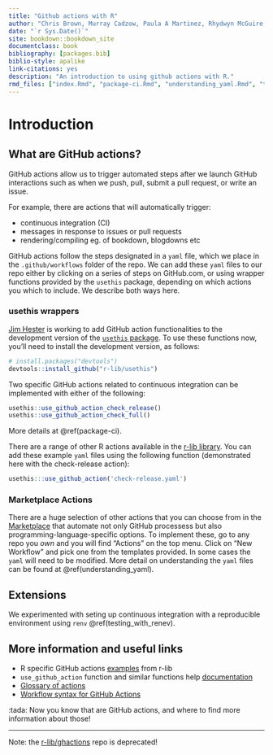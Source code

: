 ```yaml
--- 
title: "Github actions with R"
author: "Chris Brown, Murray Cadzow, Paula A Martinez, Rhydwyn McGuire, David Neuzerling, David Wilkinson, Saras Windecker"
date: "`r Sys.Date()`"
site: bookdown::bookdown_site
documentclass: book
bibliography: [packages.bib]
biblio-style: apalike
link-citations: yes
description: "An introduction to using github actions with R."
rmd_files: ["index.Rmd", "package-ci.Rmd", "understanding_yaml.Rmd", "testing_with_renv.Rmd", "contributions.Rmd"]
---
```




# Introduction

## What are GitHub actions?

GitHub actions allow us to trigger automated steps after we launch GitHub interactions such as when we push, pull, submit a pull request, or write an issue. 

For example, there are actions that will automatically trigger:

- continuous integration (CI)
- messages in response to issues or pull requests
- rendering/compiling eg. of bookdown, blogdowns etc

GitHub actions follow the steps designated in a `yaml` file, which we place in the `.github/workflows` folder of the repo. 
We can add these `yaml` files to our repo either by clicking on a series of steps on GitHub.com, or using wrapper functions provided by the `usethis` package, depending on which actions you which to include.
We describe both ways here. 

### usethis wrappers 

[Jim Hester](https://github.com/jimhester) is working to add GitHub action functionalities to the development version of the [`usethis` package](https://usethis.r-lib.org/reference/github_actions.html).
To use these functions now, you'll need to install the development version, as follows:

```r
# install.packages("devtools")
devtools::install_github("r-lib/usethis")
```

Two specific GitHub actions related to continuous integration can be implemented with either of the following: 

```r
usethis::use_github_action_check_release()
usethis::use_github_action_check_full()
```

More details at \@ref(package-ci). 

There are a range of other R actions available in the [r-lib library](https://github.com/r-lib/actions/tree/master/examples). 
You can add these example `yaml` files using the following function (demonstrated here with the check-release action):

```r
usethis:::use_github_action('check-release.yaml')
```

### Marketplace Actions

There are a huge selection of other actions that you can choose from in the [Marketplace](https://github.com/marketplace?type=actions) that automate not only GitHub processess but also programming-language-specific options.
To implement these, go to any repo you _own_ and you will find "Actions" on the top menu. 
Click on "New Workflow" and pick one from the templates provided.
In some cases the `yaml` will need to be modified. More detail on understanding the `yaml` files can be found at \@ref(understanding_yaml). 

## Extensions

We experimented with seting up continuous integration with a reproducible environment using `renv` \@ref(testing_with_renev).

## More information and useful links

- R specific GitHub actions [examples](https://github.com/r-lib/actions/tree/master/examples) from r-lib
- `use_github_action` function and similar functions help [documentation](https://usethis.r-lib.org/reference/github_actions.html?q=#arguments) 
- [Glossary of actions](https://help.github.com/en/actions/automating-your-workflow-with-github-actions/core-concepts-for-github-actions)
- [Workflow syntax for GitHub Actions](https://help.github.com/en/actions/automating-your-workflow-with-github-actions/workflow-syntax-for-github-actions)

:tada: 
Now you know that are GitHub actions, and where to find more information about those!

---

Note: the [r-lib/ghactions](https://github.com/r-lib/ghactions) repo is deprecated!
